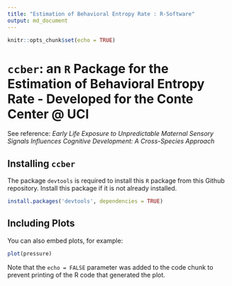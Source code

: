 ```yaml
---
title: "Estimation of Behavioral Entropy Rate : R-Software"
output: md_document
---
```


```r
knitr::opts_chunk$set(echo = TRUE)
```

# $\texttt{ccber}$: an `R` Package for the Estimation of Behavioral Entropy Rate - Developed for the Conte Center @ UCI

See reference: _Early Life Exposure to Unpredictable Maternal Sensory Signals Influences Cognitive Development: A Cross-Species Approach_ 

## Installing `ccber`

The package `devtools` is required to install this `R` package from this Github repository.  Install this package if it is not already installed.

```r
install.packages('devtools', dependencies = TRUE)
```

## Including Plots

You can also embed plots, for example:

```r
plot(pressure)
```

Note that the `echo = FALSE` parameter was added to the code chunk to prevent printing of the R code that generated the plot.
